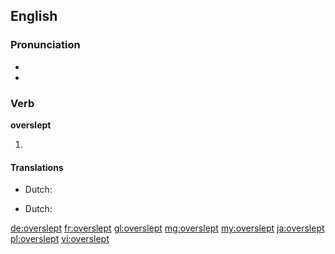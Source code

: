 ==English==

===Pronunciation===
* {{IPA|/ˈovəɻslɛpt/}}
* {{rhymes|ɛpt}}

===Verb===
'''overslept'''

# {{en-past of|oversleep}}

====Translations====
{{trans-top|past tense of oversleep}}
* Dutch: {{t+|nl|versliep}}
{{trans-mid}}
{{trans-bottom}}
{{trans-top|past participle of oversleep}}
* Dutch: {{t+|nl|verslapen}}
{{trans-mid}}
{{trans-bottom}}

[[de:overslept]]
[[fr:overslept]]
[[gl:overslept]]
[[mg:overslept]]
[[my:overslept]]
[[ja:overslept]]
[[pl:overslept]]
[[vi:overslept]]